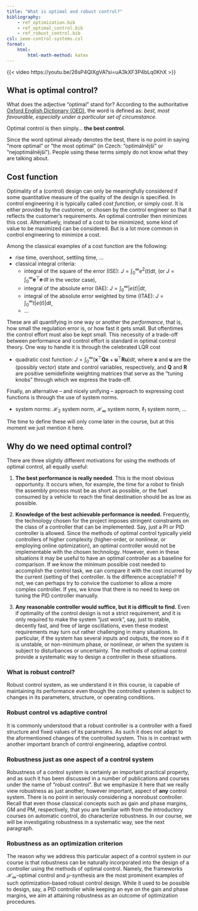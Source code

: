 ```yaml
---
title: "What is optimal and robust control?"
bibliography: 
    - ref_optimization.bib
    - ref_optimal_control.bib
    - ref_robust_control.bib
csl: ieee-control-systems.csl
format:
    html:
        html-math-method: katex     
---
```


{{< video https://youtu.be/26sP4QIXgVA?si=uA3kXF3P4bLq0KhX >}}

## What is optimal control?

What does the adjective "optimal" stand for? According to the authoritative [Oxford English Dictionary (OED)](https://doi.org/10.1093/OED/1089148459), the word is defined as: *best, most favourable, especially under a particular set of circumstance*.

Optimal control is then simply... **the best control**. 

::: {.callout-caution}
Since the word optimal already denotes the best, there is no point in saying "more optimal" or "the most optimal" (in Czech: "optimálnější" or "nejoptimálnější"). People using these terms simply do not know what they are talking about.
:::

## Cost function

Optimality of a (control) design can only be meaningfully considered if some quantitative measure of the quality of the design is specified. In control engineering it is typically called *cost function*, or simply *cost*. It is either provided by the customer, or chosen by the control engineer so that it reflects the customer's requirements. An optimal controller then minimizes this cost. Alternatively, instead of a cost to be minimized, some kind of value to be maximized can be considered. But is a lot more common in control engineering to minimize a cost. 

Among the classical examples of a cost function are the following:

- rise time, overshoot, settling time, ...
- classical integral criteria: 
    - integral of the square of the error (ISE): $J = \int_0^\infty e^2(t) \mathrm{d}t$, (or $J = \int_0^\infty \bm e^\top\bm e \,\mathrm{d}t$ in the vector case), 
    - integral of the absolute error (IAE): $J = \int_0^\infty |e(t)| \mathrm{d}t$, 
    - integral of the absolute error weighted by time (ITAE): $J = \int_0^\infty t|e(t)| \mathrm{d}t$, 
    - ...

These are all quantifying in one way or another the *performance*, that is, how small the regulation error is, or how fast it gets small. But oftentimes the control effort must also be kept small. This necessity of a trade-off between performance and control effort is standard in optimal control theory. One way to handle it is through the celebrated LQR cost

- quadratic cost function: $J = \int_0^\infty (\bm x^\top \mathbf Q \bm x + \bm u^\top \mathbf R \bm u) \mathrm{d}t$, where $\bm x$ and $\bm u$ are the (possibly vector) state and control variables, respectively, and $\mathbf Q$ and $\mathbf R$ are positive semidefinite weighting matrices that serve as the "tuning knobs" through which we express the trade-off. 

Finally, an alternative – and nicely unifying – approach to expressing cost functions is through the use of system norms. 

- system norms: $\mathcal H_2$ system norm, $\mathcal H_\infty$ system norm, $\ell_1$ system norm, ...

The time to define these will only come later in the course, but at this moment we just mention it here. 

## Why do we need optimal control?

There are three slightly different motivations for using the methods of optimal control, all equally useful: 

1. **The best performance is really needed**. This is the most obvious opportunity. It occurs when, for example, the time for a robot to finish the assembly process must be as short as possible, or the fuel consumed by a vehicle to reach the final destination should be as low as possible. 

2. **Knowledge of the best achievable performance is needed.** Frequently, the technology chosen for the project imposes stringent coinstraints on the class of a controller that can be implemented. Say, just a PI or PID controller is allowed. Since the methods of optimal control typically yield controllers of higher complexity (higher-order, or nonlinear, or employing online optimization), an optimal controller would not be implementable with the chosen technology. However, even in these situations it may be useful to have an optimal controller as a baseline for comparison. If we know the minimum possible cost needed to accomplish the control task, we can compare it with the cost incurred by the current (setting of the) controller. Is the difference acceptable? If not, we can perhaps try to convice the customer to allow a more complex controller. If yes, we know that there is no need to keep on tuning the PID controller manually. 

3. **Any reasonable controller would suffice, but it is difficult to find.** Even if optimality of the control design is not a strict requirement, and it is only required to make the system "just work", say, just to stable, decently fast, and free of large oscillations, even these modest requirements may turn out rather challenging in many situations. In particular, if the system has several inputs and outputs, the more so if it is unstable, or non-minimum phase, or nonlinear, or when the system is subject to disturbances or uncertainty. The methods of optimal control provide a systematic way to design a controller in these situations.

### What is robust control?

Robust control system, as we understand it in this course, is capable of maintaining its performance even though the controlled system is subject to changes in its parameters, structure, or operating conditions.

### Robust control vs adaptive control

It is commonly understood that a robust controller is a controller with a fixed structure and fixed values of its parameters. As such it does not adapt to the aformentioned changes of the controlled system. This is in contrast with another important branch of control engineering, adaptive control. 

### Robustness just as one aspect of a control system

Robustness of a control system is certainly an important practical property, and as such it has been discussed in a number of publications and courses under the name of "robust control". But we emphasize it here that we really view robustness as just another, however important, aspect of **any** control system. There is no point in seriously considering a nonrobust controller. Recall that even those classical concepts such as gain and phase margins, GM and PM, respectively, that you are familiar with from the introductory courses on automatic control, do characterize robustness. In our course, we will be investigating robustness in a systematic way, see the next paragraph. 

### Robustness as an optimization criterion

The reason why we address this particular aspect of a control system in our course is that robustness can be naturally incorporated into the design of a controller using the methods of optimal control. Namely, the frameworks $\mathcal H_\infty$-optimal control and $\mu$-synthesis are the most prominent examples of such optimization-based robust control design. While it used to be possible to design, say, a PID controller while keeping an eye on the gain and phase margins, we aim at attaining robustness as an outcome of optimization procedures.

